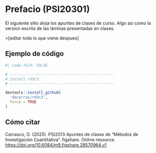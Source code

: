 # Prefacio (PSI20301) {.unnumbered}

El siguiente sitio aloja los apuntes de clases de curso. Algo asi como la version escrita de las láminas presentadas en clases.

\>\[editar todo lo que viene despues\]

## Ejemplo de código

```r
#| code-fold: FALSE

# -----------------------------------------------
# install rd3c3
# -----------------------------------------------

devtools::install_github(
  'dacarras/rd3c3',
  force = TRUE
)

```

## Cómo citar

Carrasco, D. (2025). PSI2013 Apuntes de clases de "Métodos de Investigación Cuantitativa". figshare. Online resource. <https://doi.org/10.6084/m9.figshare.28570964.v1>

